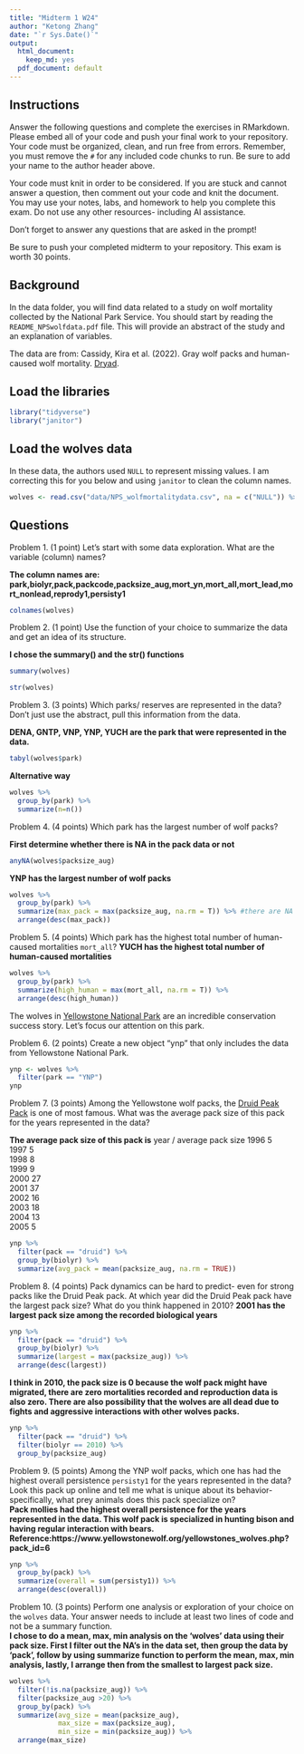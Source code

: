 ```yaml
---
title: "Midterm 1 W24"
author: "Ketong Zhang"
date: "`r Sys.Date()`"
output:
  html_document: 
    keep_md: yes
  pdf_document: default
---
```


## Instructions
Answer the following questions and complete the exercises in RMarkdown. Please embed all of your code and push your final work to your repository. Your code must be organized, clean, and run free from errors. Remember, you must remove the `#` for any included code chunks to run. Be sure to add your name to the author header above. 

Your code must knit in order to be considered. If you are stuck and cannot answer a question, then comment out your code and knit the document. You may use your notes, labs, and homework to help you complete this exam. Do not use any other resources- including AI assistance.  

Don't forget to answer any questions that are asked in the prompt!  

Be sure to push your completed midterm to your repository. This exam is worth 30 points.  

## Background
In the data folder, you will find data related to a study on wolf mortality collected by the National Park Service. You should start by reading the `README_NPSwolfdata.pdf` file. This will provide an abstract of the study and an explanation of variables.  

The data are from: Cassidy, Kira et al. (2022). Gray wolf packs and human-caused wolf mortality. [Dryad](https://doi.org/10.5061/dryad.mkkwh713f). 

## Load the libraries
```r
library("tidyverse")
library("janitor")
```

## Load the wolves data
In these data, the authors used `NULL` to represent missing values. I am correcting this for you below and using `janitor` to clean the column names.
```r
wolves <- read.csv("data/NPS_wolfmortalitydata.csv", na = c("NULL")) %>% clean_names()
```

## Questions
Problem 1. (1 point) Let's start with some data exploration. What are the variable (column) names?  

**The column names are: park,biolyr,pack,packcode,packsize_aug,mort_yn,mort_all,mort_lead,mort_nonlead,reprody1,persisty1**  
```r
colnames(wolves)
```

Problem 2. (1 point) Use the function of your choice to summarize the data and get an idea of its structure.  

**I chose the summary() and the str() functions**
```r
summary(wolves)
```

```r
str(wolves)
```


Problem 3. (3 points) Which parks/ reserves are represented in the data? Don't just use the abstract, pull this information from the data.  

**DENA, GNTP, VNP, YNP, YUCH are the park that were represented in the data.**
```r
tabyl(wolves$park)
```
**Alternative way**
```r
wolves %>% 
  group_by(park) %>% 
  summarize(n=n())
```

Problem 4. (4 points) Which park has the largest number of wolf packs?

**First determine whether there is NA in the pack data or not**
```r
anyNA(wolves$packsize_aug)
```

**YNP has the largest number of wolf packs**
```r
wolves %>% 
  group_by(park) %>% 
  summarize(max_pack = max(packsize_aug, na.rm = T)) %>% #there are NA's so need to use na.rm = T to remove them
  arrange(desc(max_pack))
```


Problem 5. (4 points) Which park has the highest total number of human-caused mortalities `mort_all`?
**YUCH has the highest total number of human-caused mortalities**
```r
wolves %>% 
  group_by(park) %>% 
  summarize(high_human = max(mort_all, na.rm = T)) %>% 
  arrange(desc(high_human))
```


The wolves in [Yellowstone National Park](https://www.nps.gov/yell/learn/nature/wolf-restoration.htm) are an incredible conservation success story. Let's focus our attention on this park.  

Problem 6. (2 points) Create a new object "ynp" that only includes the data from Yellowstone National Park.  
```r
ynp <- wolves %>% 
  filter(park == "YNP")
ynp
```


Problem 7. (3 points) Among the Yellowstone wolf packs, the [Druid Peak Pack](https://www.pbs.org/wnet/nature/in-the-valley-of-the-wolves-the-druid-wolf-pack-story/209/) is one of most famous. What was the average pack size of this pack for the years represented in the data?

**The average pack size of this pack is**
year / average pack size
1996	5			
1997	5			
1998	8			
1999	9			
2000	27			
2001	37			
2002	16			
2003	18			
2004	13			
2005	5
```r
ynp %>% 
  filter(pack == "druid") %>% 
  group_by(biolyr) %>% 
  summarize(avg_pack = mean(packsize_aug, na.rm = TRUE))
```

Problem 8. (4 points) Pack dynamics can be hard to predict- even for strong packs like the Druid Peak pack. At which year did the Druid Peak pack have the largest pack size? What do you think happened in 2010?
**2001 has the largest pack size among the recorded biological years**
```r
ynp %>% 
  filter(pack == "druid") %>% 
  group_by(biolyr) %>% 
  summarize(largest = max(packsize_aug)) %>% 
  arrange(desc(largest))
```

**I think in 2010, the pack size is 0 because the wolf pack might have migrated, there are zero mortalities recorded and reproduction data is also zero.  There are also possibility that the wolves are all dead due to fights and aggressive interactions with other wolves packs.**
```r
ynp %>% 
  filter(pack == "druid") %>% 
  filter(biolyr == 2010) %>% 
  group_by(packsize_aug)
```

Problem 9. (5 points) Among the YNP wolf packs, which one has had the highest overall persistence `persisty1` for the years represented in the data? Look this pack up online and tell me what is unique about its behavior- specifically, what prey animals does this pack specialize on?  
**Pack mollies had the highest overall persistence for the years represented in the data.  This wolf pack is specialized in hunting bison and having regular interaction with bears. Reference:https://www.yellowstonewolf.org/yellowstones_wolves.php?pack_id=6**

```r
ynp %>% 
  group_by(pack) %>% 
  summarize(overall = sum(persisty1)) %>% 
  arrange(desc(overall))
```

Problem 10. (3 points) Perform one analysis or exploration of your choice on the `wolves` data. Your answer needs to include at least two lines of code and not be a summary function.  
**I chose to do a mean, max, min analysis on the 'wolves' data using their pack size.  First I filter out the NA's in the data set, then group the data by 'pack', follow by using summarize function to perform the mean, max, min analysis, lastly, I arrange then from the smallest to largest pack size.**
```r
wolves %>% 
  filter(!is.na(packsize_aug)) %>% 
  filter(packsize_aug >20) %>% 
  group_by(pack) %>% 
  summarize(avg_size = mean(packsize_aug),
            max_size = max(packsize_aug),
            min_size = min(packsize_aug)) %>% 
  arrange(max_size)
```


